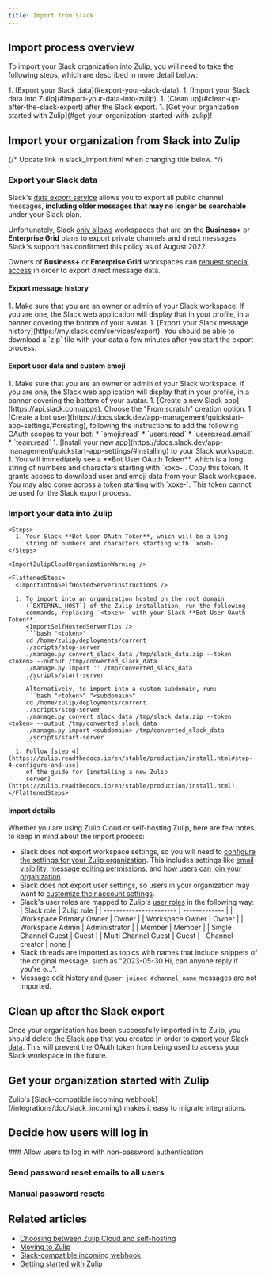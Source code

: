 ```yaml
---
title: Import from Slack
---
```




<ImportWorkspaceToZulip />

## Import process overview

To import your Slack organization into Zulip, you will need to take the
following steps, which are described in more detail below:

<Steps>
  1. [Export your Slack data](#export-your-slack-data).
  1. [Import your Slack data into Zulip](#import-your-data-into-zulip).
  1. [Clean up](#clean-up-after-the-slack-export) after the Slack export.
  1. [Get your organization started with Zulip](#get-your-organization-started-with-zulip)!
</Steps>

## Import your organization from Slack into Zulip

{/* Update link in slack_import.html when changing title below. */}

### Export your Slack data

Slack's [data export
service](https://slack.com/services/export) allows you to
export all public channel messages, **including older messages that may no
longer be searchable** under your Slack plan.

Unfortunately, Slack [only
allows](https://slack.com/help/articles/201658943-Export-your-workspace-data)
workspaces that are on the **Business+** or **Enterprise Grid** plans
to export private channels and direct messages. Slack's support has
confirmed this policy as of August 2022.

Owners of **Business+** or **Enterprise Grid** workspaces can [request
special
access](https://slack.com/help/articles/204897248-Guide-to-Slack-import-and-export-tools#options-by-plan)
in order to export direct message data.

#### Export message history

<Steps>
  1. Make sure that you are an owner or admin of your Slack
     workspace. If you are one, the Slack web application will display
     that in your profile, in a banner covering the bottom of your
     avatar.
  1. [Export your Slack message history](https://my.slack.com/services/export).
     You should be able to download a `zip` file with your data a few minutes
     after you start the export process.
</Steps>

#### Export user data and custom emoji

<Steps>
  1. Make sure that you are an owner or admin of your Slack
     workspace. If you are one, the Slack web application will display
     that in your profile, in a banner covering the bottom of your
     avatar.
  1. [Create a new Slack app](https://api.slack.com/apps). Choose the "From
     scratch" creation option.
  1. [Create a
     bot user](https://docs.slack.dev/app-management/quickstart-app-settings/#creating),
     following the instructions to add the following OAuth scopes to your bot:
     * `emoji:read`
     * `users:read`
     * `users:read.email`
     * `team:read`
  1. [Install your new app](https://docs.slack.dev/app-management/quickstart-app-settings/#installing)
     to your Slack workspace.
  1. You will immediately see a **Bot User OAuth Token**, which is a long
     string of numbers and characters starting with `xoxb-`. Copy this token. It
     grants access to download user and emoji data from your Slack workspace.
</Steps>

<ZulipNote>
  You may also come across a token starting with `xoxe-`. This token cannot
  be used for the Slack export process.
</ZulipNote>

### Import your data into Zulip

<ImportYourDataIntoZulip />

<Tabs>
  <TabItem label="Zulip Cloud">
    <ImportIntoAZulipCloudOrganization />

    <Steps>
      1. Your Slack **Bot User OAuth Token**, which will be a long
         string of numbers and characters starting with `xoxb-`.
    </Steps>

    <ImportZulipCloudOrganizationWarning />
  </TabItem>

  <TabItem label="Self hosting">
    <ImportIntoASelfHostedServerDescription />

    <FlattenedSteps>
      <ImportIntoASelfHostedServerInstructions />

      1. To import into an organization hosted on the root domain
         (`EXTERNAL_HOST`) of the Zulip installation, run the following
         commands, replacing `<token>` with your Slack **Bot User OAuth Token**.
         <ImportSelfHostedServerTips />
         ```bash "<token>"
         cd /home/zulip/deployments/current
         ./scripts/stop-server
         ./manage.py convert_slack_data /tmp/slack_data.zip --token <token> --output /tmp/converted_slack_data
         ./manage.py import '' /tmp/converted_slack_data
         ./scripts/start-server
         ```
         Alternatively, to import into a custom subdomain, run:
         ```bash "<token>" "<subdomain>"
         cd /home/zulip/deployments/current
         ./scripts/stop-server
         ./manage.py convert_slack_data /tmp/slack_data.zip --token <token> --output /tmp/converted_slack_data
         ./manage.py import <subdomain> /tmp/converted_slack_data
         ./scripts/start-server
         ```
      1. Follow [step 4](https://zulip.readthedocs.io/en/stable/production/install.html#step-4-configure-and-use)
         of the guide for [installing a new Zulip
         server](https://zulip.readthedocs.io/en/stable/production/install.html).
    </FlattenedSteps>
  </TabItem>
</Tabs>

#### Import details

Whether you are using Zulip Cloud or self-hosting Zulip, here are few notes to keep
in mind about the import process:

* Slack does not export workspace settings, so you will need to [configure
  the settings for your Zulip organization](/help/customize-organization-settings).
  This includes settings like [email
  visibility](/help/configure-email-visibility),
  [message editing permissions](/help/restrict-message-editing-and-deletion),
  and [how users can join your organization](/help/restrict-account-creation).
* Slack does not export user settings, so users in your organization may want to
  [customize their account settings](/help/getting-started-with-zulip).
* Slack's user roles are mapped to Zulip's [user
  roles](/help/user-roles) in the following way:
  | Slack role              | Zulip role    |
  | ----------------------- | ------------- |
  | Workspace Primary Owner | Owner         |
  | Workspace Owner         | Owner         |
  | Workspace Admin         | Administrator |
  | Member                  | Member        |
  | Single Channel Guest    | Guest         |
  | Multi Channel Guest     | Guest         |
  | Channel creator         | none          |
* Slack threads are imported as topics with names that include snippets of the
  original message, such as "2023-05-30 Hi, can anyone reply if you're o…".
* Message edit history and `@user joined #channel_name` messages are not imported.

## Clean up after the Slack export

Once your organization has been successfully imported in to Zulip, you should
delete [the Slack app](https://api.slack.com/apps) that you created in order to
[export your Slack data](#export-your-slack-data).  This will prevent the OAuth
token from being used to access your Slack workspace in the future.

## Get your organization started with Zulip

<ImportGetYourOrganizationStarted />

<ZulipTip>
  Zulip's [Slack-compatible incoming webhook](/integrations/doc/slack_incoming)
  makes it easy to migrate integrations.
</ZulipTip>

## Decide how users will log in

<ImportHowUsersWillLogIn>
  ### Allow users to log in with non-password authentication

  ### Send password reset emails to all users

  ### Manual password resets
</ImportHowUsersWillLogIn>

## Related articles

* [Choosing between Zulip Cloud and self-hosting](/help/zulip-cloud-or-self-hosting)
* [Moving to Zulip](/help/moving-to-zulip)
* [Slack-compatible incoming webhook](/integrations/doc/slack_incoming)
* [Getting started with Zulip](/help/getting-started-with-zulip)
